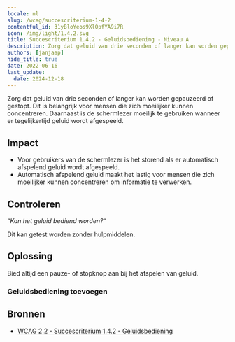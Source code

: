 ```yaml
---
locale: nl
slug: /wcag/succescriterium-1-4-2
contentful_id: 31yBloYeos9XlQpfYA9i7R
icon: /img/light/1.4.2.svg
title: Succescriterium 1.4.2 - Geluidsbediening - Niveau A
description: Zorg dat geluid van drie seconden of langer kan worden gepauzeerd of gestopt. Dit is belangrijk voor mensen die zich moeilijker kunnen concentreren. Daarnaast is de schermlezer moeilijk te gebruiken wanneer er tegelijkertijd geluid wordt afgespeeld.
authors: [janjaap]
hide_title: true
date: 2022-06-16
last_update:
  date: 2024-12-18
---
```


<Hero
  title="Geluidsbediening"
  image="/img/light/1.4.2.svg"
  alt="WCAG 1.4.2 icon"
  prefix="Succescriterium 1.4.2"
  suffix="Niveau A"
/>

Zorg dat geluid van drie seconden of langer kan worden gepauzeerd of gestopt. Dit is belangrijk voor mensen die zich moeilijker kunnen concentreren. Daarnaast is de schermlezer moeilijk te gebruiken wanneer er tegelijkertijd geluid wordt afgespeeld.

## Impact

- Voor gebruikers van de schermlezer is het storend als er automatisch afspelend geluid wordt afgespeeld.
- Automatisch afspelend geluid maakt het lastig voor mensen die zich moeilijker kunnen concentreren om informatie te verwerken.

## Controleren

“*Kan het geluid bediend worden?*“

Dit kan getest worden zonder hulpmiddelen.

## Oplossing

Bied altijd een pauze- of stopknop aan bij het afspelen van geluid.

### Geluidsbediening toevoegen

<CodeSample id="media-audio-control" locale="nl"/>

## Bronnen

- [WCAG 2.2 - Succescriterium 1.4.2 - Geluidsbediening](https://www.w3.org/Translations/WCAG22-nl/#geluidsbediening)
